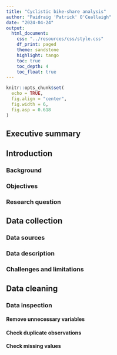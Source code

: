 ```yaml
---
title: "Cyclistic bike-share analysis"
author: "Paidraig 'Patrick' O'Ceallaigh"
date: "2024-04-24"
output: 
  html_document:
    css: "../resources/css/style.css"
    df_print: paged
    theme: sandstone
    highlight: tango
    toc: true
    toc_depth: 4
    toc_float: true
---
```


```r
knitr::opts_chunk$set(
  echo = TRUE,
  fig.align = "center",
  fig.width = 6,
  fig.asp = 0.618
)

```

## Executive summary    


## Introduction    


### Background    


### Objectives    


### Research question    


## Data collection    


### Data sources   

### Data description  

### Challenges and limitations    

## Data cleaning    

### Data inspection    

#### Remove unnecessary variables

#### Check duplicate observations    

#### Check missing values    




